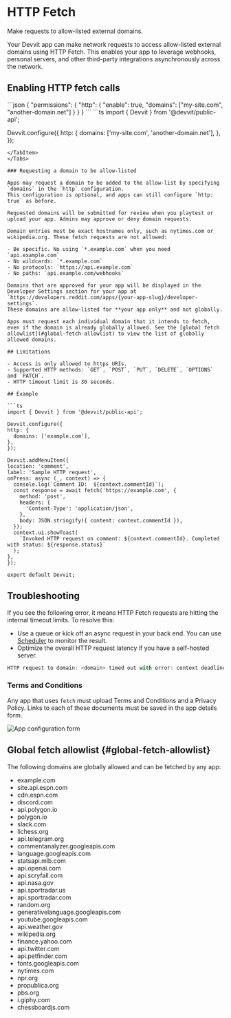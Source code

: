 
# HTTP Fetch

Make requests to allow-listed external domains.

Your Devvit app can make network requests to access allow-listed external domains using HTTP Fetch. This enables your app to leverage webhooks, personal servers, and other third-party integrations asynchronously across the network.

## Enabling HTTP fetch calls

<Tabs>
  <TabItem value="devvit.json" label="Devvit Web">
  ```json
  {
    "permissions": {
      "http": {
        "enable": true,
        "domains": ["my-site.com", "another-domain.net"]
      }
    }
  }
  ```
  </TabItem>
  <TabItem value="devvit.tsx" label="Devvit Blocks / Mod Tools">
  ```ts
  import { Devvit } from '@devvit/public-api';

  Devvit.configure({
    http: {
      domains: ['my-site.com', 'another-domain.net'],
    },
  });

````
</TabItem>
</Tabs>

### Requesting a domain to be allow-listed

Apps may request a domain to be added to the allow-list by specifying `domains` in the `http` configuration.
This configuration is optional, and apps can still configure `http: true` as before.

Requested domains will be submitted for review when you playtest or upload your app. Admins may approve or deny domain requests.

Domain entries must be exact hostnames only, such as nytimes.com or wikipedia.org. These fetch requests are not allowed:

- Be specific. No using `*.example.com` when you need `api.example.com`
- No wildcards: `*.example.com`
- No protocols: `https://api.example.com`
- No paths: `api.example.com/webhooks`

Domains that are approved for your app will be displayed in the Developer Settings section for your app at `https://developers.reddit.com/apps/{your-app-slug}/developer-settings`.
These domains are allow-listed for **your app only** and not globally.

Apps must request each individual domain that it intends to fetch, even if the domain is already globally allowed. See the [global fetch allowlist](#global-fetch-allowlist) to view the list of globally allowed domains.

## Limitations

- Access is only allowed to https URIs.
- Supported HTTP methods: `GET`, `POST`, `PUT`, `DELETE`, `OPTIONS` and `PATCH`.
- HTTP timeout limit is 30 seconds.

## Example

```ts
import { Devvit } from '@devvit/public-api';

Devvit.configure({
http: {
  domains: ['example.com'],
},
});

Devvit.addMenuItem({
location: 'comment',
label: 'Sample HTTP request',
onPress: async (_, context) => {
  console.log(`Comment ID:  ${context.commentId}`);
  const response = await fetch('https://example.com', {
    method: 'post',
    headers: {
      'Content-Type': 'application/json',
    },
    body: JSON.stringify({ content: context.commentId }),
  });
  context.ui.showToast(
    `Invoked HTTP request on comment: ${context.commentId}. Completed with status: ${response.status}`
  );
},
});

export default Devvit;
````

## Troubleshooting

If you see the following error, it means HTTP Fetch requests are hitting the internal timeout limits. To resolve this:

- Use a queue or kick off an async request in your back end. You can use [Scheduler](./scheduler.md) to monitor the result.
- Optimize the overall HTTP request latency if you have a self-hosted server.

```ts
HTTP request to domain: <domain> timed out with error: context deadline exceeded.
```

### Terms and Conditions

Any app that uses `fetch` must upload Terms and Conditions and a Privacy Policy. Links to each of these documents must be saved in the app details form.

![App configuration form](../../assets/capabilities/http-fetch/http-fetch-legal-links.png)

## Global fetch allowlist {#global-fetch-allowlist}

The following domains are globally allowed and can be fetched by any app:

- example.com
- site.api.espn.com
- cdn.espn.com
- discord.com
- api.polygon.io
- polygon.io
- slack.com
- lichess.org
- api.telegram.org
- commentanalyzer.googleapis.com
- language.googleapis.com
- statsapi.mlb.com
- api.openai.com
- api.scryfall.com
- api.nasa.gov
- api.sportradar.us
- api.sportradar.com
- random.org
- generativelanguage.googleapis.com
- youtube.googleapis.com
- api.weather.gov
- wikipedia.org
- finance.yahoo.com
- api.twitter.com
- api.petfinder.com
- fonts.googleapis.com
- nytimes.com
- npr.org
- propublica.org
- pbs.org
- i.giphy.com
- chessboardjs.com

